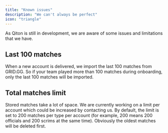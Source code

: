 ```yaml
---
title: "Known issues"
description: "We can't always be perfect"
icon: "triangle"
---
```


As Qiton is still in development, we are aware of some issues and limitations that we have.

## Last 100 matches
When a new account is delivered, we import the last 100 matches from GRID.GG.
So if your team played more than 100 matches during onboarding, only the last 100 matches will be imported.

## Total matches limit

Stored matches take a lot of space. We are currently working on a limit per account which could be increased by contacting us.
By default, the limit is set to 200 matches per type per account (for example, 200 means 200 officials and 200 scrims at the same time).
Obviously the oldest matches will be deleted first.
